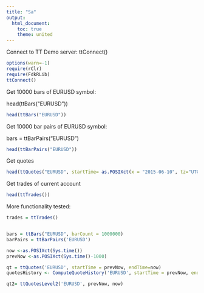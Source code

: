 ```yaml
---
title: "Sa"
output:
  html_document:
    toc: true
    theme: united
---
```


Connect to TT Demo server:
ttConnect()

```r
options(warn=-1)
require(rClr)
require(FdkRLib)
ttConnect()
```



<p>Get 10000 bars of EURUSD symbol:</p>
head(ttBars("EURUSD"))

```r
head(ttBars("EURUSD"))
```

<p>Get 10000 bar pairs of EURUSD symbol:</p>
bars = ttBarPairs("EURUSD")

```r
head(ttBarPairs("EURUSD"))
```


Get quotes
```r
head(ttQuotes("EURUSD", startTime= as.POSIXct(x = "2015-06-10", tz="UTC")))
```

Get trades of current account
```r
head(ttTrades())
```

More functionality tested:

```r
trades = ttTrades()


bars = ttBars("EURUSD", barCount = 1000000)
barPairs = ttBarPairs('EURUSD')

now <-as.POSIXct(Sys.time())
prevNow <-as.POSIXct(Sys.time()-1000)

qt = ttQuotes('EURUSD', startTime = prevNow, endTime=now)
quotesHistory <- ComputeQuoteHistory('EURUSD', startTime = prevNow, endTime=now, 1)

qt2= ttQuotesLevel2('EURUSD', prevNow, now)
```

